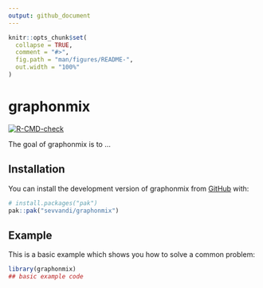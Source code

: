 ```yaml
---
output: github_document
---
```


<!-- README.md is generated from README.Rmd. Please edit that file -->

```r
knitr::opts_chunk$set(
  collapse = TRUE,
  comment = "#>",
  fig.path = "man/figures/README-",
  out.width = "100%"
)
```

# graphonmix

 <!-- badges: start -->
  [![R-CMD-check](https://github.com/sevvandi/graphonmix/actions/workflows/R-CMD-check.yaml/badge.svg)](https://github.com/sevvandi/graphonmix/actions/workflows/R-CMD-check.yaml)
  <!-- badges: end -->

The goal of graphonmix is to ...

## Installation

You can install the development version of graphonmix from [GitHub](https://github.com/) with:

``` r
# install.packages("pak")
pak::pak("sevvandi/graphonmix")
```

## Example

This is a basic example which shows you how to solve a common problem:

```r
library(graphonmix)
## basic example code
```

